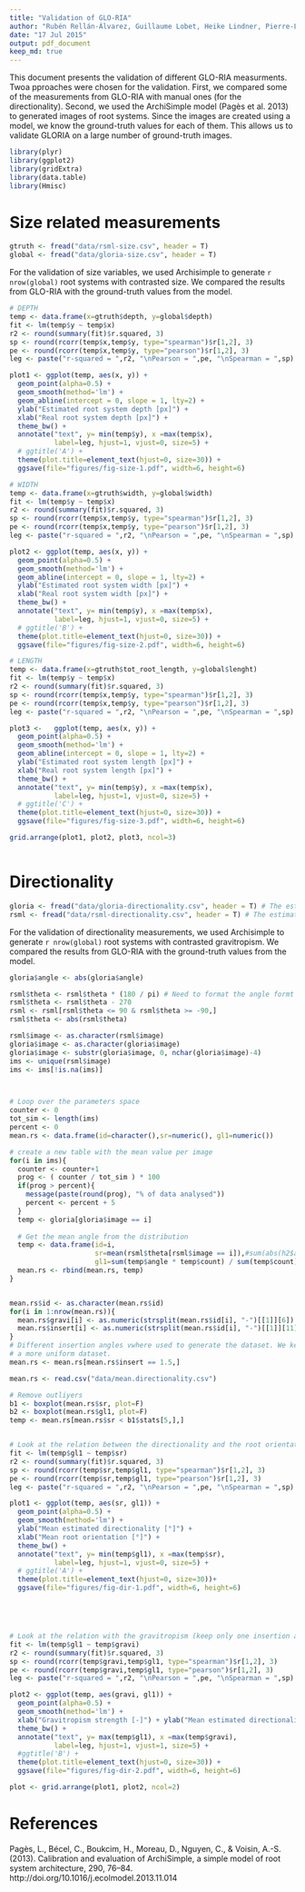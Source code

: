 ```yaml
---
title: "Validation of GLO-RIA"
author: "Rubén Rellán-Álvarez, Guillaume Lobet, Heike Lindner, Pierre-Luc Pradier, Jose Sebastian1, Muh-Ching Yee, Yu Geng, Charlotte Trontin, Therese LaRue, Amanda Schrager, Cara Haney, Rita Nieu, Julin Maloof, John P. Vogel, José R. Dinneny"
date: "17 Jul 2015"
output: pdf_document
keep_md: true
---
```


This document presents the validation of different GLO-RIA measurments. Twoa pproaches were chosen for the validation. First, we compared some of the measurements from GLO-RIA with manual ones (for the directionality). Second, we used the ArchiSimple model (Pagès et al. 2013) to generated images of root systems. Since the images are created using a model, we know the ground-truth values for each of them. This allows us to validate GLORIA on a large number of ground-truth images.

```r
library(plyr)
library(ggplot2)
library(gridExtra)
library(data.table)
library(Hmisc)
```


# Size related measurements

 

```r
gtruth <- fread("data/rsml-size.csv", header = T) 
global <- fread("data/gloria-size.csv", header = T) 
```

For the validation of size variables, we used Archisimple to generate `r nrow(global)` root systems with contrasted size. We compared the results from GLO-RIA with the ground-truth values from the model.


```r
# DEPTH
temp <- data.frame(x=gtruth$depth, y=global$depth)
fit <- lm(temp$y ~ temp$x)
r2 <- round(summary(fit)$r.squared, 3)
sp <- round(rcorr(temp$x,temp$y, type="spearman")$r[1,2], 3)
pe <- round(rcorr(temp$x,temp$y, type="pearson")$r[1,2], 3)
leg <- paste("r-squared = ",r2, "\nPearson = ",pe, "\nSpearman = ",sp)

plot1 <- ggplot(temp, aes(x, y)) + 
  geom_point(alpha=0.5) + 
  geom_smooth(method='lm') +
  geom_abline(intercept = 0, slope = 1, lty=2) + 
  ylab("Estimated root system depth [px]") + 
  xlab("Real root system depth [px]") + 
  theme_bw() +
  annotate("text", y= min(temp$y), x =max(temp$x), 
           label=leg, hjust=1, vjust=0, size=5) + 
  # ggtitle('A') + 
  theme(plot.title=element_text(hjust=0, size=30)) + 
  ggsave(file="figures/fig-size-1.pdf", width=6, height=6)

# WIDTH
temp <- data.frame(x=gtruth$width, y=global$width)
fit <- lm(temp$y ~ temp$x)
r2 <- round(summary(fit)$r.squared, 3)
sp <- round(rcorr(temp$x,temp$y, type="spearman")$r[1,2], 3)
pe <- round(rcorr(temp$x,temp$y, type="pearson")$r[1,2], 3)
leg <- paste("r-squared = ",r2, "\nPearson = ",pe, "\nSpearman = ",sp)

plot2 <- ggplot(temp, aes(x, y)) + 
  geom_point(alpha=0.5) + 
  geom_smooth(method='lm') +
  geom_abline(intercept = 0, slope = 1, lty=2) + 
  ylab("Estimated root system width [px]") + 
  xlab("Real root system width [px]") + 
  theme_bw() +
  annotate("text", y= min(temp$y), x =max(temp$x), 
           label=leg, hjust=1, vjust=0, size=5) + 
  # ggtitle('B') + 
  theme(plot.title=element_text(hjust=0, size=30)) + 
  ggsave(file="figures/fig-size-2.pdf", width=6, height=6)

# LENGTH
temp <- data.frame(x=gtruth$tot_root_length, y=global$lenght)
fit <- lm(temp$y ~ temp$x)
r2 <- round(summary(fit)$r.squared, 3)
sp <- round(rcorr(temp$x,temp$y, type="spearman")$r[1,2], 3)
pe <- round(rcorr(temp$x,temp$y, type="pearson")$r[1,2], 3)
leg <- paste("r-squared = ",r2, "\nPearson = ",pe, "\nSpearman = ",sp)

plot3 <-   ggplot(temp, aes(x, y)) + 
  geom_point(alpha=0.5) + 
  geom_smooth(method='lm') +
  geom_abline(intercept = 0, slope = 1, lty=2) + 
  ylab("Estimated root system length [px]") + 
  xlab("Real root system length [px]") + 
  theme_bw() +
  annotate("text", y= min(temp$y), x =max(temp$x), 
           label=leg, hjust=1, vjust=0, size=5) + 
  # ggtitle('C') + 
  theme(plot.title=element_text(hjust=0, size=30)) + 
  ggsave(file="figures/fig-size-3.pdf", width=6, height=6)

grid.arrange(plot1, plot2, plot3, ncol=3)



```


# Directionality

```r
gloria <- fread("data/gloria-directionality.csv", header = T) # The estimators
rsml <- fread("data/rsml-directionality.csv", header = T) # The estimators
```

For the validation of directionality measurements, we used Archisimple to generate `r nrow(global)` root systems with contrasted gravitropism. We compared the results from GLO-RIA with the ground-truth values from the model.

```r

gloria$angle <- abs(gloria$angle)

rsml$theta <- rsml$theta * (180 / pi) # Need to format the angle formt he RSML so they can be compared to the angles of GLORIA
rsml$theta <- rsml$theta - 270
rsml <- rsml[rsml$theta <= 90 & rsml$theta >= -90,]
rsml$theta <- abs(rsml$theta)

rsml$image <- as.character(rsml$image)
gloria$image <- as.character(gloria$image)
gloria$image <- substr(gloria$image, 0, nchar(gloria$image)-4)
ims <- unique(rsml$image)
ims <- ims[!is.na(ims)]



# Loop over the parameters space
counter <- 0
tot_sim <- length(ims)
percent <- 0
mean.rs <- data.frame(id=character(),sr=numeric(), gl1=numeric())

# create a new table with the mean value per image
for(i in ims){
  counter <- counter+1
  prog <- ( counter / tot_sim ) * 100
  if(prog > percent){
    message(paste(round(prog), "% of data analysed"))
    percent <- percent + 5
  }
  temp <- gloria[gloria$image == i]
  
  # Get the mean angle from the distribution
  temp <- data.frame(id=i, 
                     sr=mean(rsml$theta[rsml$image == i]),#sum(abs(h2$angle) * h1$count) / sum(h1$count), 
                     gl1=sum(temp$angle * temp$count) / sum(temp$count))  
  mean.rs <- rbind(mean.rs, temp)
}


mean.rs$id <- as.character(mean.rs$id)
for(i in 1:nrow(mean.rs)){
  mean.rs$gravi[i] <- as.numeric(strsplit(mean.rs$id[i], "-")[[1]][6])
  mean.rs$insert[i] <- as.numeric(strsplit(mean.rs$id[i], "-")[[1]][11])
}
# Different insertion angles vwhere used to generate the dataset. We keep only one insertion angle, to have
# a more uniform dataset.
mean.rs <- mean.rs[mean.rs$insert == 1.5,]

```

```r
mean.rs <- read.csv("data/mean.directionality.csv")

```

```r

# Remove outliyers
b1 <- boxplot(mean.rs$sr, plot=F)
b2 <- boxplot(mean.rs$gl1, plot=F)
temp <- mean.rs[mean.rs$sr < b1$stats[5,],]


# Look at the relation between the directionality and the root orientation
fit <- lm(temp$gl1 ~ temp$sr)
r2 <- round(summary(fit)$r.squared, 3)
sp <- round(rcorr(temp$sr,temp$gl1, type="spearman")$r[1,2], 3)
pe <- round(rcorr(temp$sr,temp$gl1, type="pearson")$r[1,2], 3)
leg <- paste("r-squared = ",r2, "\nPearson = ",pe, "\nSpearman = ",sp)

plot1 <- ggplot(temp, aes(sr, gl1)) + 
  geom_point(alpha=0.5) + 
  geom_smooth(method='lm') +
  ylab("Mean estimated directionality [°]") + 
  xlab("Mean root orientation [°]") + 
  theme_bw() +
  annotate("text", y= min(temp$gl1), x =max(temp$sr), 
           label=leg, hjust=1, vjust=0, size=5) + 
  # ggtitle('A') + 
  theme(plot.title=element_text(hjust=0, size=30))+ 
  ggsave(file="figures/fig-dir-1.pdf", width=6, height=6)





# Look at the relation with the gravitropism (keep only one insertion angle)
fit <- lm(temp$gl1 ~ temp$gravi)
r2 <- round(summary(fit)$r.squared, 3)
sp <- round(rcorr(temp$gravi,temp$gl1, type="spearman")$r[1,2], 3)
pe <- round(rcorr(temp$gravi,temp$gl1, type="pearson")$r[1,2], 3)
leg <- paste("r-squared = ",r2, "\nPearson = ",pe, "\nSpearman = ",sp)

plot2 <- ggplot(temp, aes(gravi, gl1)) + 
  geom_point(alpha=0.5) + 
  geom_smooth(method='lm') +
  xlab("Gravitropism strength [-]") + ylab("Mean estimated directionality [°]") + 
  theme_bw() +
  annotate("text", y= max(temp$gl1), x =max(temp$gravi), 
           label=leg, hjust=1, vjust=1, size=5) + 
  #ggtitle('B') + 
  theme(plot.title=element_text(hjust=0, size=30)) + 
  ggsave(file="figures/fig-dir-2.pdf", width=6, height=6)

plot <- grid.arrange(plot1, plot2, ncol=2)

```

# References 

Pagès, L., Bécel, C., Boukcim, H., Moreau, D., Nguyen, C., & Voisin, A.-S. (2013). Calibration and evaluation of ArchiSimple, a simple model of root system architecture, 290, 76–84. http://doi.org/10.1016/j.ecolmodel.2013.11.014
